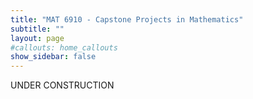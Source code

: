 ```yaml
---
title: "MAT 6910 - Capstone Projects in Mathematics"
subtitle: ""
layout: page
#callouts: home_callouts
show_sidebar: false
---
```


::: callout-important
UNDER CONSTRUCTION
:::

